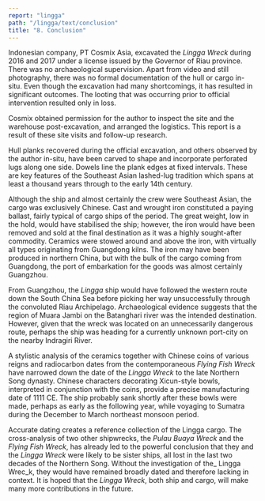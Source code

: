```yaml
---
report: "lingga"
path: "/lingga/text/conclusion"
title: "8. Conclusion"
---
```

Indonesian company, PT Cosmix Asia, excavated the _Lingga Wreck_ during 2016 and 2017 under a license issued by the Governor of Riau province. There was no archaeological supervision. Apart from video and still photography, there was no formal documentation of the hull or cargo in-situ. Even though the excavation had many shortcomings, it has resulted in significant outcomes. The looting that was occurring prior to official intervention resulted only in loss.

Cosmix obtained permission for the author to inspect the site and the warehouse post-excavation, and arranged the logistics. This report is a result of these site visits and follow-up research.

Hull planks recovered during the official excavation, and others observed by the author in-situ, have been carved to shape and incorporate perforated lugs along one side. Dowels line the plank edges at fixed intervals. These are key features of the Southeast Asian lashed-lug tradition which spans at least a thousand years through to the early 14th century.

Although the ship and almost certainly the crew were Southeast Asian, the cargo was exclusively Chinese. Cast and wrought iron constituted a paying ballast, fairly typical of cargo ships of the period. The great weight, low in the hold, would have stabilised the ship; however, the iron would have been removed and sold at the final destination as it was a highly sought-after commodity. Ceramics were stowed around and above the iron, with virtually all types originating from Guangdong kilns. The iron may have been produced in northern China, but with the bulk of the cargo coming from Guangdong, the port of embarkation for the goods was almost certainly Guangzhou.

From Guangzhou, the _Lingga_ ship would have followed the western route down the South China Sea before picking her way unsuccessfully through the convoluted Riau Archipelago. Archaeological evidence suggests that the region of Muara Jambi on the Batanghari river was the intended destination. However, given that the wreck was located on an unnecessarily dangerous route, perhaps the ship was heading for a currently unknown port-city on the nearby Indragiri River.

A stylistic analysis of the ceramics together with Chinese coins of various reigns and radiocarbon dates from the contemporaneous _Flying Fish Wreck_ have narrowed down the date of the _Lingga Wreck_ to the late Northern Song dynasty. Chinese characters decorating Xicun-style bowls, interpreted in conjunction with the coins, provide a precise manufacturing date of 1111 CE. The ship probably sank shortly after these bowls were made, perhaps as early as the following year, while voyaging to Sumatra during the December to March northeast monsoon period.

Accurate dating creates a reference collection of the Lingga cargo. The cross-analysis of two other shipwrecks, the _Pulau Buaya Wreck_ and the _Flying Fish Wreck_, has already led to the powerful conclusion that they and the _Lingga Wreck_ were likely to be sister ships, all lost in the last two decades of the Northern Song. Without the investigation of the_ Lingga Wrec_k, they would have remained broadly dated and therefore lacking in context. It is hoped that the _Lingga Wreck_, both ship and cargo, will make many more contributions in the future.
